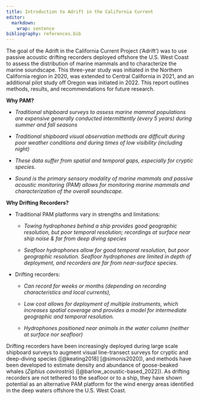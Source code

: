 ```yaml
---
title: Introduction to Adrift in the California Current 
editor: 
  markdown: 
    wrap: sentence
bibliography: references.bib
---
```


The goal of the Adrift in the California Current Project ('Adrift') was to use passive acoustic drifting recorders deployed offshore the U.S.
West Coast to assess the distribution of marine mammals and to characterize the marine soundscape.
This three-year study was initiated in the Northern California region in 2020, was extended to Central California in 2021, and an additional pilot study off Oregon was initiated in 2022.
This report outlines methods, results, and recommendations for future research.

**Why PAM?**

-   *Traditional shipboard surveys to assess marine mammal populations are expensive generally conducted intermittently (every 5 years) during summer and fall seasons*

-   *Traditional shipboard visual observation methods are difficult during poor weather conditions and during times of low visibility (including night)*

-   *These data suffer from spatial and temporal gaps, especially for cryptic species.*

-   *Sound is the primary sensory modality of marine mammals and passive acoustic monitoring (PAM) allows for monitoring marine mammals and characterization of the overall soundscape.*

**Why Drifting Recorders?**

-   Traditional PAM platforms vary in strengths and limitations:

    -   *Towing hydrophones behind a ship provides good geographic resolution, but poor temporal resolution; recordings at surface near ship noise & far from deep diving species*

    -   *Seafloor hydrophones allow for good temporal resolution, but poor geographic resolution. Seafloor hydrophones are limited in depth of deployment, and recorders are far from near-surface species.*

-   Drifting recorders:

    -   *Can record for weeks or months (depending on recording characteristics and local currents),*

    -   *Low cost allows for deployment of multiple instruments, which increases spatial coverage and provides a model for intermediate geographic and temporal resolution.*

    -   *Hydrophones positioned near animals in the water column (neither at surface nor seafloor)*

Drifting recorders have been increasingly deployed during large scale shipboard surveys to augment visual line-transect surveys for cryptic and deep-diving species ([@keating2018] [@simonis2020]), and methods have been developed to estimate density and abundance of goose-beaked whales (*Ziphius cavirostris*) ([@barlow_acoustic-based_2022]).
As drifting recorders are not tethered to the seafloor or to a ship, they have shown potential as an alternative PAM platform for the wind energy areas identified in the deep waters offshore the U.S.
West Coast.
